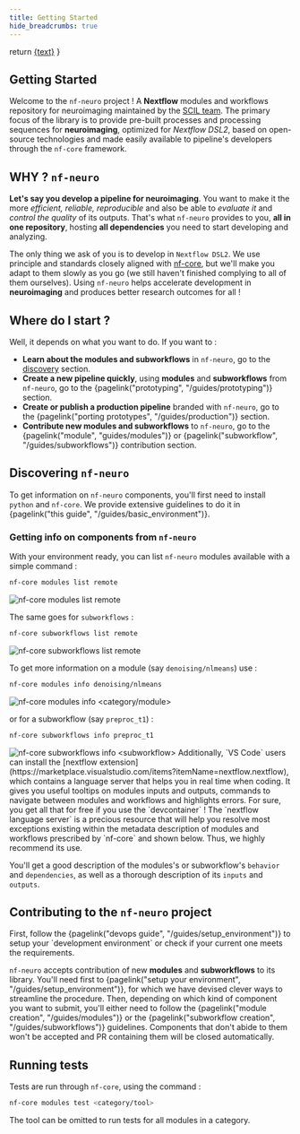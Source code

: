 ```yaml
---
title: Getting Started
hide_breadcrumbs: true
---
```



  return <a href={withBase(url)}>{text}</a>
}

## Getting Started

Welcome to the `nf-neuro` project ! A **Nextflow** modules and workflows repository for neuroimaging
maintained by the [SCIL team](https://scil-documentation.readthedocs.io/en/latest/). The
primary focus of the library is to provide pre-built processes and processing sequences for
**neuroimaging**, optimized for _Nextflow DSL2_, based on open-source
technologies and made easily available to pipeline's developers through the `nf-core`
framework.

## WHY ? `nf-neuro`

**Let's say you develop a pipeline for neuroimaging**. You want to make it the more _efficient,_
_reliable, reproducible_ and also be able to _evaluate it_ and _control the quality_ of its outputs.
That's what `nf-neuro` provides to you, **all in one repository**, hosting **all dependencies** you
need to start developing and analyzing.

The only thing we ask of you is to develop in `Nextflow DSL2`. We use principle and standards
closely aligned with [nf-core](https://nf-co.re), but we'll make you adapt to them slowly as you go (we still
haven't finished complying to all of them ourselves). Using `nf-neuro` helps accelerate
development in **neuroimaging** and produces better research outcomes for all !

## Where do I start ?

Well, it depends on what you want to do. If you want to :

- **Learn about the modules and subworkflows** in `nf-neuro`, go to the [discovery](#discovering-nf-neuro) section.
- **Create a new pipeline quickly**, using **modules** and **subworkflows** from `nf-neuro`, go to the
  {pagelink("prototyping", "/guides/prototyping")} section.
- **Create or publish a production pipeline** branded with `nf-neuro`, go to the
  {pagelink("porting prototypes", "/guides/production")} section.
- **Contribute new modules and subworkflows** to `nf-neuro`, go to the
  {pagelink("module", "guides/modules")} or {pagelink("subworkflow", "/guides/subworkflows")} contribution section.

## Discovering `nf-neuro`

To get information on `nf-neuro` components, you'll first need to install `python` and `nf-core`. We provide
extensive guidelines to do it in {pagelink("this guide", "/guides/basic_environment")}.

### Getting info on components from `nf-neuro`

With your environment ready, you can list `nf-neuro` modules available with a simple command :

```bash
nf-core modules list remote
```
<Image src={cli_modules_list} alt="nf-core modules list remote"/>

The same goes for `subworkflows` :

```bash
nf-core subworkflows list remote
```
<Image src={cli_subworkflows_list} alt="nf-core subworkflows list remote"/>

To get more information on a module (say `denoising/nlmeans`) use :

```bash
nf-core modules info denoising/nlmeans
```
<Image src={cli_modules_info} alt="nf-core modules info <category/module>"/>

or for a subworkflow (say `preproc_t1`) :

```bash
nf-core subworkflows info preproc_t1
```
<Image src={cli_subworkflows_info} alt="nf-core subworkflows info <subworkflow>"/>

<Callout variant="info" title="Info">
  Additionally, `VS Code` users can install the [nextflow extension](https://marketplace.visualstudio.com/items?itemName=nextflow.nextflow),
  which contains a language server that helps you in real time when coding. It gives you useful tooltips on modules inputs and outputs, commands
  to navigate between modules and workflows and highlights errors. For sure, you get all that for free if you use the `devcontainer` !
</Callout>

<Callout variant="warning" title="Important">
  The `nextflow language server` is a precious resource that will help you resolve most exceptions existing within the metadata
  description of modules and workflows prescribed by `nf-core` and shown below. Thus, we highly recommend its use.
</Callout>

You'll get a good description of the modules's or subworkflow's `behavior` and `dependencies`, as well as a
thorough description of its `inputs` and `outputs`.

## Contributing to the `nf-neuro` project

<Callout variant="warning" title="Important">
  First, follow the {pagelink("devops guide", "/guides/setup_environment")} to setup your
  `development environment` or check if your current one meets the requirements.
</Callout>

`nf-neuro` accepts contribution of new **modules** and **subworkflows** to its library. You'll need first to
{pagelink("setup your environment", "/guides/setup_environment")}, for which we have devised clever ways to streamline the procedure.
Then, depending on which kind of component you want to submit, you'll either need to follow the
{pagelink("module creation", "/guides/modules")} or the {pagelink("subworkflow creation", "/guides/subworkflows")}
guidelines. Components that don't abide to them won't be accepted and PR containing them will be closed automatically.

## Running tests

Tests are run through `nf-core`, using the command :

```bash
nf-core modules test <category/tool>
```

The tool can be omitted to run tests for all modules in a category.
